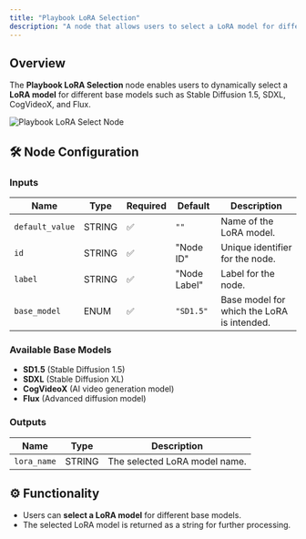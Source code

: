 ```yaml
---
title: "Playbook LoRA Selection"
description: "A node that allows users to select a LoRA model for different base models."
---
```


## Overview

The **Playbook LoRA Selection** node enables users to dynamically select a **LoRA model** for different base models such as Stable Diffusion 1.5, SDXL, CogVideoX, and Flux.

![](../../images/ComfyUI/playbook_lora_select.png "Playbook LoRA Select Node")

## 🛠️ Node Configuration

### **Inputs**
| Name         | Type    | Required | Default  | Description |
|-------------|---------|----------|----------|--------------------------------|
| `default_value` | STRING  | ✅        | `""`      | Name of the LoRA model. |
| `id`        | STRING  | ✅        | "Node ID" | Unique identifier for the node. |
| `label`     | STRING  | ✅        | "Node Label" | Label for the node. |
| `base_model` | ENUM    | ✅        | `"SD1.5"` | Base model for which the LoRA is intended. |

### **Available Base Models**
- **SD1.5** (Stable Diffusion 1.5)
- **SDXL** (Stable Diffusion XL)
- **CogVideoX** (AI video generation model)
- **Flux** (Advanced diffusion model)

### **Outputs**
| Name      | Type   | Description |
|-----------|--------|--------------------------------|
| `lora_name` | STRING | The selected LoRA model name. |

## ⚙️ Functionality

- Users can **select a LoRA model** for different base models.
- The selected LoRA model is returned as a string for further processing.
